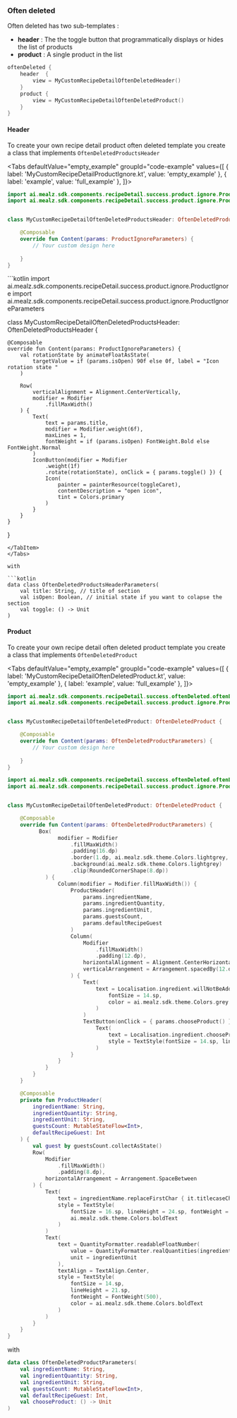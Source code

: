 
### Often deleted
Often deleted has two sub-templates : 
- **header** : The the toggle button that programmatically displays or hides the list of products
- **product** : A single product in the list

```kotlin
oftenDeleted {
    header  {
        view = MyCustomRecipeDetailOftenDeletedHeader()
    }
    product {
        view = MyCustomRecipeDetailOftenDeletedProduct()
    }
}
```

#### Header

To create your own recipe detail product often deleted template you create a class that implements `OftenDeletedProductsHeader`

<Tabs defaultValue="empty_example" groupId="code-example"
values={[
{ label: 'MyCustomRecipeDetailProductIgnore.kt', value: 'empty_example' },
{ label: 'example', value: 'full_example' },
]}>
<TabItem value="empty_example">
```kotlin
import ai.mealz.sdk.components.recipeDetail.success.product.ignore.ProductIgnore
import ai.mealz.sdk.components.recipeDetail.success.product.ignore.ProductIgnoreParameters


class MyCustomRecipeDetailOftenDeletedProductsHeader: OftenDeletedProductsHeader {

    @Composable
    override fun Content(params: ProductIgnoreParameters) {
        // Your custom design here 
       
    }
}
```
</TabItem>
<TabItem value="full_example">
```kotlin
import ai.mealz.sdk.components.recipeDetail.success.product.ignore.ProductIgnore
import ai.mealz.sdk.components.recipeDetail.success.product.ignore.ProductIgnoreParameters


class MyCustomRecipeDetailOftenDeletedProductsHeader: OftenDeletedProductsHeader {

    @Composable
    override fun Content(params: ProductIgnoreParameters) {
        val rotationState by animateFloatAsState(
            targetValue = if (params.isOpen) 90f else 0f, label = "Icon rotation state "
        )

        Row(
            verticalAlignment = Alignment.CenterVertically,
            modifier = Modifier
                .fillMaxWidth()
        ) {
            Text(
                text = params.title,
                modifier = Modifier.weight(6f),
                maxLines = 1,
                fontWeight = if (params.isOpen) FontWeight.Bold else FontWeight.Normal
            )
            IconButton(modifier = Modifier
                .weight(1f)
                .rotate(rotationState), onClick = { params.toggle() }) {
                Icon(
                    painter = painterResource(toggleCaret),
                    contentDescription = "open icon",
                    tint = Colors.primary
                )
            }
        }
    }
}
```
</TabItem>
</Tabs>

with 

```kotlin
data class OftenDeletedProductsHeaderParameters(
    val title: String, // title of section 
    val isOpen: Boolean, // initial state if you want to colapse the section
    val toggle: () -> Unit 
)
```

#### Product
To create your own recipe detail often deleted product template you create a class that implements `OftenDeletedProduct`

<Tabs defaultValue="empty_example" groupId="code-example"
values={[
{ label: 'MyCustomRecipeDetailOftenDeletedProduct.kt', value: 'empty_example' },
{ label: 'example', value: 'full_example' },
]}>
<TabItem value="empty_example">
```kotlin
import ai.mealz.sdk.components.recipeDetail.success.oftenDeleted.oftenDeletedProduct
import ai.mealz.sdk.components.recipeDetail.success.product.ignore.ProductIgnoreParameters


class MyCustomRecipeDetailOftenDeletedProduct: OftenDeletedProduct {

    @Composable
    override fun Content(params: OftenDeletedProductParameters) {
        // Your custom design here 
       
    }
}
```
</TabItem>
<TabItem value="full_example">

```kotlin
import ai.mealz.sdk.components.recipeDetail.success.oftenDeleted.oftenDeletedProduct
import ai.mealz.sdk.components.recipeDetail.success.product.ignore.ProductIgnoreParameters


class MyCustomRecipeDetailOftenDeletedProduct: OftenDeletedProduct {

    @Composable
    override fun Content(params: OftenDeletedProductParameters) {
          Box(
                modifier = Modifier
                    .fillMaxWidth()
                    .padding(16.dp)
                    .border(1.dp, ai.mealz.sdk.theme.Colors.lightgrey, RoundedCornerShape(8.dp))
                    .background(ai.mealz.sdk.theme.Colors.lightgrey)
                    .clip(RoundedCornerShape(8.dp))
            ) {
                Column(modifier = Modifier.fillMaxWidth()) {
                    ProductHeader(
                        params.ingredientName,
                        params.ingredientQuantity,
                        params.ingredientUnit,
                        params.guestsCount,
                        params.defaultRecipeGuest
                    )
                    Column(
                        Modifier
                            .fillMaxWidth()
                            .padding(12.dp),
                        horizontalAlignment = Alignment.CenterHorizontally,
                        verticalArrangement = Arrangement.spacedBy(12.dp)
                    ) {
                        Text(
                            text = Localisation.ingredient.willNotBeAdded.localised, style = TextStyle(
                                fontSize = 14.sp,
                                color = ai.mealz.sdk.theme.Colors.grey
                            )
                        )
                        TextButton(onClick = { params.chooseProduct() }) {
                            Text(
                                text = Localisation.ingredient.chooseProduct.localised,
                                style = TextStyle(fontSize = 14.sp, lineHeight = 16.sp, fontWeight = FontWeight(700), color = ai.mealz.sdk.theme.Colors.primary)
                            )
                    }
                }
            }
        }
    }

    @Composable
    private fun ProductHeader(
        ingredientName: String,
        ingredientQuantity: String,
        ingredientUnit: String,
        guestsCount: MutableStateFlow<Int>,
        defaultRecipeGuest: Int
    ) {
        val guest by guestsCount.collectAsState()
        Row(
            Modifier
                .fillMaxWidth()
                .padding(8.dp),
            horizontalArrangement = Arrangement.SpaceBetween
        ) {
            Text(
                text = ingredientName.replaceFirstChar { it.titlecaseChar() },
                style = TextStyle(
                    fontSize = 16.sp, lineHeight = 24.sp, fontWeight = FontWeight(900), color =
                    ai.mealz.sdk.theme.Colors.boldText
                )
            )
            Text(
                text = QuantityFormatter.readableFloatNumber(
                    value = QuantityFormatter.realQuantities(ingredientQuantity, guest, defaultRecipeGuest),
                    unit = ingredientUnit
                ),
                textAlign = TextAlign.Center,
                style = TextStyle(
                    fontSize = 14.sp,
                    lineHeight = 21.sp,
                    fontWeight = FontWeight(500),
                    color = ai.mealz.sdk.theme.Colors.boldText
                )
            )
        }
    }
}
```
</TabItem>
</Tabs>

with 

```kotlin
data class OftenDeletedProductParameters(
    val ingredientName: String,
    val ingredientQuantity: String,
    val ingredientUnit: String,
    val guestsCount: MutableStateFlow<Int>,
    val defaultRecipeGuest: Int,
    val chooseProduct: () -> Unit
)
```

